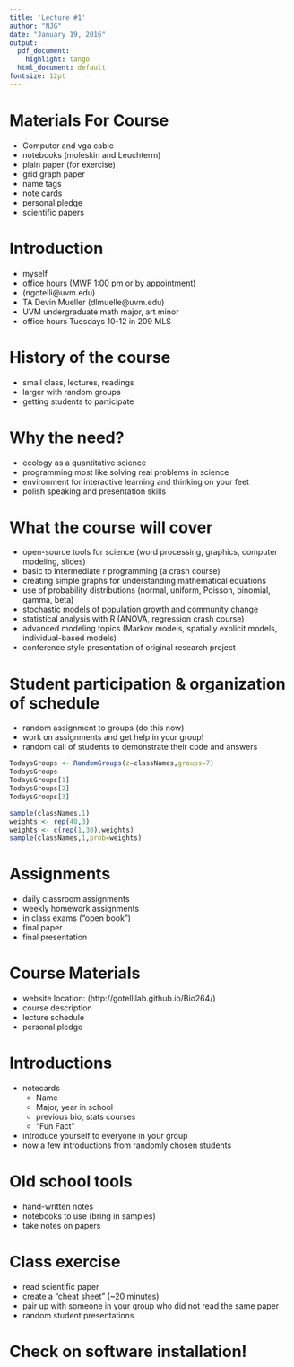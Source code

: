 ```yaml
---
title: 'Lecture #1'
author: "NJG"
date: "January 19, 2016"
output:
  pdf_document:
    highlight: tango
  html_document: default
fontsize: 12pt
---
```


# Materials For Course
- Computer and vga cable
- notebooks (moleskin and Leuchterm)
- plain paper (for exercise)
- grid graph paper
- name tags
- note cards
- personal pledge
- scientific papers

# Introduction
- myself
- office hours (MWF 1:00 pm or by appointment)
- (ngotelli@uvm.edu)
- TA Devin Mueller (dlmuelle@uvm.edu) 
- UVM undergraduate math major, art minor
- office hours Tuesdays 10-12 in 209 MLS

# History of the course
- small class, lectures, readings
- larger with random groups
- getting students to participate

# Why the need?
- ecology as a quantitative science
- programming most like solving real problems in science
- environment for interactive learning and thinking on your feet
- polish speaking and presentation skills

# What the course will cover
- open-source tools for science (word processing, graphics, computer modeling, slides)
- basic to intermediate r programming (a crash course)
- creating simple graphs for understanding mathematical equations
- use of probability distributions (normal, uniform, Poisson, binomial, gamma, beta)
- stochastic models of population growth and community change
- statistical analysis with R (ANOVA, regression crash course)
- advanced modeling topics (Markov models, spatially explicit models, individual-based models)
- conference style presentation of original research project

# Student participation & organization of schedule
- random assignment to groups (do this now)
- work on assignments and get help in your group!
- random call of students to demonstrate their code and answers
```r
TodaysGroups <- RandomGroups(z=classNames,groups=7)
TodaysGroups
TodaysGroups[1]
TodaysGroups[2]
TodaysGroups[3]

sample(classNames,1)
weights <- rep(40,3)
weights <- c(rep(1,30),weights)
sample(classNames,1,prob=weights)

```

# Assignments
- daily classroom assignments
- weekly homework assignments
- in class exams ("open book")
- final paper
- final presentation


# Course Materials
- website location: (http://gotellilab.github.io/Bio264/) 
- course description
- lecture schedule
- personal pledge

# Introductions
- notecards
    - Name
    - Major, year in school
    - previous bio, stats courses
    - "Fun Fact"
- introduce yourself to everyone in your group
- now a few introductions from randomly chosen students

# Old school tools
- hand-written notes
- notebooks to use (bring in samples)
- take notes on papers

# Class exercise
- read scientific paper
- create a "cheat sheet" (~20 minutes)
- pair up with someone in your group who did not read the same paper
- random student presentations

# Check on software installation!
